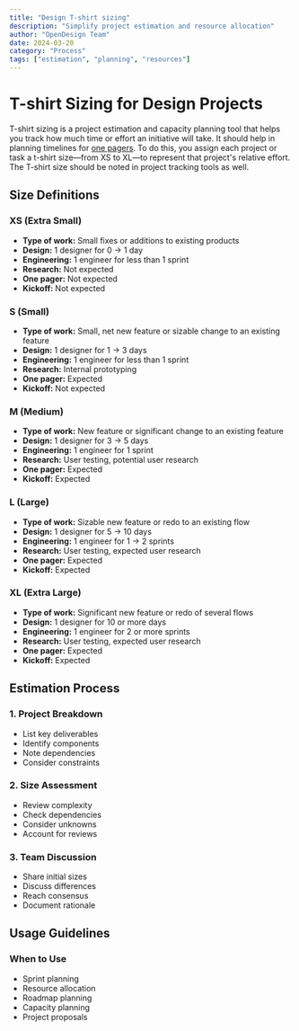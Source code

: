 ```yaml
---
title: "Design T-shirt sizing"
description: "Simplify project estimation and resource allocation"
author: "OpenDesign Team"
date: 2024-03-20
category: "Process"
tags: ["estimation", "planning", "resources"]
---
```


# T-shirt Sizing for Design Projects

<div class="gradient-panel">
  <p class="text-[17px] leading-7 text-[#1a1f36]">
T-shirt sizing is a project estimation and capacity planning tool that helps you track how much time or effort an initiative will take. It should help in planning timelines for <a href="/docs/team/product/one-pagers">one pagers</a>. To do this, you assign each project or task a t-shirt size—from XS to XL—to represent that project's relative effort. The T-shirt size should be noted in project tracking tools as well.
  </p>
</div>

## Size Definitions

### XS (Extra Small)
- **Type of work:** Small fixes or additions to existing products
- **Design:** 1 designer for 0 → 1 day
- **Engineering:** 1 engineer for less than 1 sprint
- **Research:** Not expected
- **One pager:** Not expected
- **Kickoff:** Not expected

### S (Small)
- **Type of work:** Small, net new feature or sizable change to an existing feature
- **Design:** 1 designer for 1 → 3 days
- **Engineering:** 1 engineer for less than 1 sprint
- **Research:** Internal prototyping
- **One pager:** Expected
- **Kickoff:** Not expected

### M (Medium)
- **Type of work:** New feature or significant change to an existing feature
- **Design:** 1 designer for 3 → 5 days
- **Engineering:** 1 engineer for 1 sprint
- **Research:** User testing, potential user research
- **One pager:** Expected
- **Kickoff:** Expected

### L (Large)
- **Type of work:** Sizable new feature or redo to an existing flow
- **Design:** 1 designer for 5 → 10 days
- **Engineering:** 1 engineer for 1 → 2 sprints
- **Research:** User testing, expected user research
- **One pager:** Expected
- **Kickoff:** Expected

### XL (Extra Large)
- **Type of work:** Significant new feature or redo of several flows
- **Design:** 1 designer for 10 or more days
- **Engineering:** 1 engineer for 2 or more sprints
- **Research:** User testing, expected user research
- **One pager:** Expected
- **Kickoff:** Expected

## Estimation Process

### 1. Project Breakdown
- List key deliverables
- Identify components
- Note dependencies
- Consider constraints

### 2. Size Assessment
- Review complexity
- Check dependencies
- Consider unknowns
- Account for reviews

### 3. Team Discussion
- Share initial sizes
- Discuss differences
- Reach consensus
- Document rationale

## Usage Guidelines

### When to Use
- Sprint planning
- Resource allocation
- Roadmap planning
- Capacity planning
- Project proposals